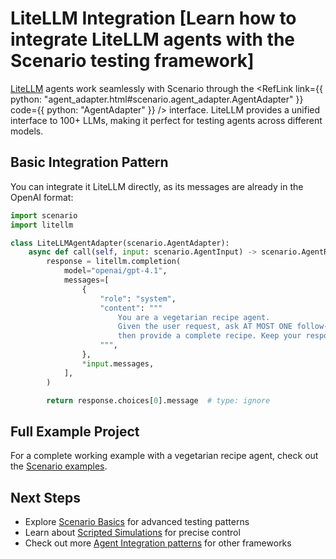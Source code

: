 
# LiteLLM Integration [Learn how to integrate LiteLLM agents with the Scenario testing framework]

[LiteLLM](https://github.com/BerriAI/litellm) agents work seamlessly with Scenario through the <RefLink link={{ python: "agent_adapter.html#scenario.agent_adapter.AgentAdapter" }} code={{ python: "AgentAdapter" }} /> interface. LiteLLM provides a unified interface to 100+ LLMs, making it perfect for testing agents across different models.

## Basic Integration Pattern

You can integrate it LiteLLM directly, as its messages are already in the OpenAI format:

```python
import scenario
import litellm

class LiteLLMAgentAdapter(scenario.AgentAdapter):
    async def call(self, input: scenario.AgentInput) -> scenario.AgentReturnTypes:
        response = litellm.completion(
            model="openai/gpt-4.1",
            messages=[
                {
                    "role": "system",
                    "content": """
                        You are a vegetarian recipe agent.
                        Given the user request, ask AT MOST ONE follow-up question,
                        then provide a complete recipe. Keep your responses concise and focused.
                    """,
                },
                *input.messages,
            ],
        )

        return response.choices[0].message  # type: ignore
```

## Full Example Project

For a complete working example with a vegetarian recipe agent, check out the [Scenario examples](https://github.com/langwatch/scenario/blob/main/python/examples/test_vegetarian_recipe_agent.py).

## Next Steps

- Explore [Scenario Basics](/basics/concepts) for advanced testing patterns
- Learn about [Scripted Simulations](/basics/scripted-simulations) for precise control
- Check out more [Agent Integration patterns](/agent-integration) for other frameworks
